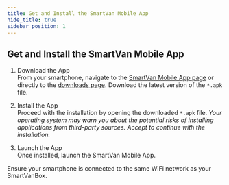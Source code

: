 ```yaml
---
title: Get and Install the SmartVan Mobile App
hide_title: true
sidebar_position: 1
---
```


<!--
 FROM   @site/src/components/templates/PageSoftware
 VER    1.0.3
-->



<SoftwareTitle
  name={software_name}
  status={software_status} />

## Get and Install the SmartVan Mobile App

1. Download the App<br/>
  From your smartphone, navigate to the [SmartVan Mobile App page](/docs/software/sv_mobile_app/android)
  or directly to the [downloads page](https://github.com/Smart-Van-2-0/com.robypomper.smartvan.app.android/releases/).
  Download the latest version of the `*.apk` file.

2. Install the App<br/>
  Proceed with the installation by opening the downloaded `*.apk` file.
  <i>Your operating system may warn you about the potential risks of installing
  applications from third-party sources. Accept to continue with the
  installation.</i>

3. Launch the App<br/>
  Once installed, launch the SmartVan Mobile App.

Ensure your smartphone is connected to the same WiFi network as your SmartVanBox.
